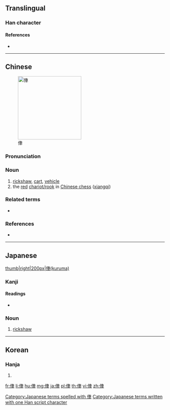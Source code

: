 {{also|伡}}
==Translingual==

===Han character===
{{Han char|rn=9|rad=人|as=07|sn=9|four=|canj=OJWJ|ids=⿰亻車}}

====References====
* {{Han ref|kx=0106.041|dkj=00720|dj=0225.100|hdz=10157.010|uh=4FE5|ud=20453}}

----

==Chinese==
{{zh-forms|s=伡}}
[[File:Xiangqi Chariot.png|200px|thumb|right|俥]]

===Pronunciation===
{{zh-pron
|m=chē,jū
|c=ce1,geoi1
|mc=
|oc=
|ma=
|cat=n
}}

===Noun===
{{zh-noun}}

# [[rickshaw]], [[cart]], [[vehicle]]
# the [[red]] [[w:Chinese_chess#Chariot.2FRook|chariot/rook]] in [[Chinese chess]] ([[xiangqi]])

===Related terms===
* {{zh-l|車}}

===References===
* {{pedialite|xiangqi}}

----

==Japanese==
[[file:JapaneseRickshaw.jpg|thumb|right|200px|俥(kuruma)]]

===Kanji===
{{ja-kanji|grade=|rs=人07}}

====Readings====
* {{ja-readings|on=|kun=[[くるま]] (kuruma)}}

===Noun===
{{ja-noun|くるま}}

# [[rickshaw]]

[[Category:Japanese terms spelled with 俥]]
[[Category:Japanese terms written with one Han script character]]

----

==Korean==

===Hanja===
{{ko-hanja|hangeul=거|rv=geo|mr=kŏ}}

# {{defn|lang=ko|sort=人07}}

[[fr:俥]]
[[li:俥]]
[[hu:俥]]
[[mg:俥]]
[[ja:俥]]
[[pl:俥]]
[[th:俥]]
[[vi:俥]]
[[zh:俥]]